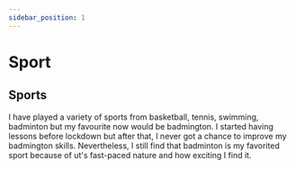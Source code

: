 ```yaml
---
sidebar_position: 1
---
```


# Sport 

## Sports 

I have played a variety of sports from basketball, tennis, swimming, badminton but my favourite now would be badmington. I started having lessons before lockdown but after that, I never got a chance to improve my badmington skills. Nevertheless, I still find that badminton is my favorited sport because of ut's fast-paced nature and how exciting I find it.
